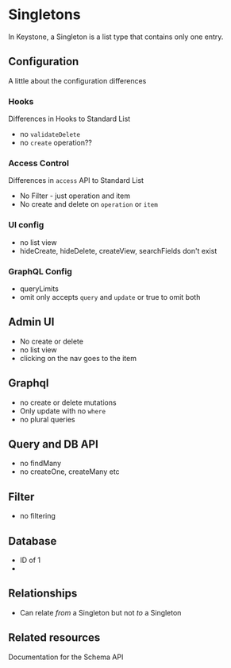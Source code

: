 
# Singletons

In Keystone, a Singleton is a list type that contains only one entry.

## Configuration

A little about the configuration differences

### Hooks

Differences in Hooks to Standard List

- no `validateDelete`
- no `create` operation??

### Access Control

Differences in `access` API to Standard List

- No Filter - just operation and item
- No create and delete on `operation` or `item`

### UI config

- no list view
- hideCreate, hideDelete, createView, searchFields don't exist

### GraphQL Config

- queryLimits
- omit only accepts `query` and `update` or true to omit both

## Admin UI

- No create or delete
- no list view
- clicking on the nav goes to the item

## Graphql

- no create or delete mutations
- Only update with no `where`
- no plural queries

## Query and DB API

- no findMany
- no createOne, createMany etc

## Filter

- no filtering

## Database

- ID of 1
-

## Relationships

- Can relate _from_ a Singleton but not _to_ a Singleton

## Related resources

<RelatedContent>
  <Well
    heading="Schema API"
    href="../apis/schema"
    >
    Documentation for the Schema API 
  </Well>
</RelatedContent>

